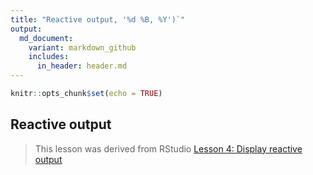 ```yaml
---
title: "Reactive output, '%d %B, %Y')`"
output:
  md_document:
    variant: markdown_github
    includes:
      in_header: header.md
---
```

```r
knitr::opts_chunk$set(echo = TRUE)
```

## Reactive output

> This lesson was derived from RStudio [Lesson 4: Display reactive output](https://shiny.rstudio.com/tutorial/written-tutorial/lesson4/)
